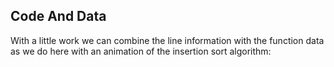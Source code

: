 ## Code And Data

With a little work we can combine the line information with the function data as
we do here with an animation of the insertion sort algorithm:

